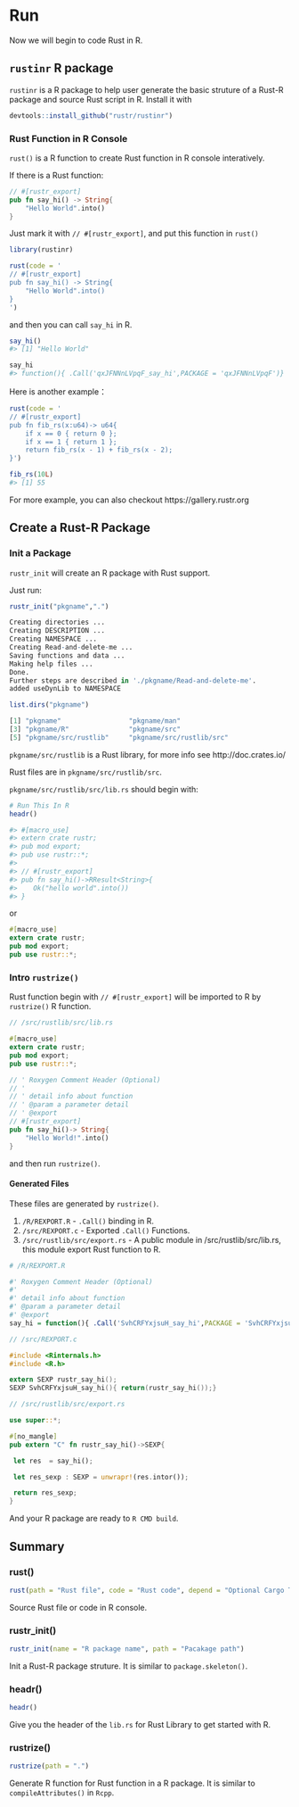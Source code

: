 # Run

Now we will begin to code Rust in R.

## `rustinr` R package

`rustinr` is a R package to help user generate the basic struture of a Rust-R package and source Rust script in R. Install it with 

```r
devtools::install_github("rustr/rustinr")
```

### Rust Function in R Console

`rust()` is a R function to create Rust function in R console interatively.

If there is a Rust function:

```rust
// #[rustr_export]
pub fn say_hi() -> String{
	"Hello World".into()
}
```

Just mark it with `// #[rustr_export]`, and put this function in `rust()`

```r
library(rustinr)

rust(code = '
// #[rustr_export]
pub fn say_hi() -> String{
	"Hello World".into()
}
')
```

and then you can call `say_hi` in R.

```r
say_hi()
#> [1] "Hello World"

say_hi
#> function(){ .Call('qxJFNNnLVpqF_say_hi',PACKAGE = 'qxJFNNnLVpqF')}
``` 

Here is another example：

```r
rust(code = '
// #[rustr_export]
pub fn fib_rs(x:u64)-> u64{
    if x == 0 { return 0 };
    if x == 1 { return 1 };
    return fib_rs(x - 1) + fib_rs(x - 2);
}')

fib_rs(10L)
#> [1] 55
```

For more example, you can also checkout https://gallery.rustr.org


## Create a Rust-R Package

### Init a Package

`rustr_init` will create an R package with Rust support.

Just run:

```r
rustr_init("pkgname",".")

Creating directories ...
Creating DESCRIPTION ...
Creating NAMESPACE ...
Creating Read-and-delete-me ...
Saving functions and data ...
Making help files ...
Done.
Further steps are described in './pkgname/Read-and-delete-me'.
added useDynLib to NAMESPACE

list.dirs("pkgname")

[1] "pkgname"                 "pkgname/man"            
[3] "pkgname/R"               "pkgname/src"            
[5] "pkgname/src/rustlib"     "pkgname/src/rustlib/src"
```

`pkgname/src/rustlib` is a Rust library, for more info see http://doc.crates.io/

Rust files are in `pkgname/src/rustlib/src`.  

`pkgname/src/rustlib/src/lib.rs` should begin with:

```r
# Run This In R
headr()

#> #[macro_use]
#> extern crate rustr;
#> pub mod export;
#> pub use rustr::*;
#> 
#> // #[rustr_export]
#> pub fn say_hi()->RResult<String>{
#>    Ok("hello world".into())
#> }
```

or

```rust
#[macro_use]
extern crate rustr;
pub mod export;
pub use rustr::*;
```


### Intro `rustrize()`

Rust function begin with `// #[rustr_export]` will be imported to R by `rustrize()` R function.

```rust
// /src/rustlib/src/lib.rs

#[macro_use]
extern crate rustr;
pub mod export;
pub use rustr::*;

// ' Roxygen Comment Header (Optional)
// ' 
// ' detail info about function
// ' @param a parameter detail
// ' @export
// #[rustr_export]
pub fn say_hi()-> String{
	"Hello World!".into()
}
```

and then run `rustrize()`.

#### Generated Files

These files are generated by `rustrize()`.

1. `/R/REXPORT.R` - `.Call()` binding in R.
1. `/src/REXPORT.c` - Exported `.Call()` Functions.
1. `/src/rustlib/src/export.rs` - A public module in /src/rustlib/src/lib.rs, this module export Rust function to R.

```r
# /R/REXPORT.R

#' Roxygen Comment Header (Optional)
#' 
#' detail info about function
#' @param a parameter detail
#' @export
say_hi = function(){ .Call('SvhCRFYxjsuH_say_hi',PACKAGE = 'SvhCRFYxjsuH')}
```

```c
// /src/REXPORT.c

#include <Rinternals.h>
#include <R.h>

extern SEXP rustr_say_hi();
SEXP SvhCRFYxjsuH_say_hi(){ return(rustr_say_hi());}

```

```rust
// /src/rustlib/src/export.rs

use super::*;

#[no_mangle]
pub extern "C" fn rustr_say_hi()->SEXP{

 let res  = say_hi();

 let res_sexp : SEXP = unwrapr!(res.intor());

 return res_sexp;
}

```

And your R package are ready to `R CMD build`.

## Summary

### rust()

```r
rust(path = "Rust file", code = "Rust code", depend = "Optional Cargo TOML dependency")
``` 

Source Rust file or code in R console.

### rustr_init()

```r
rustr_init(name = "R package name", path = "Pacakage path")
```

Init a Rust-R package struture. It is similar to `package.skeleton()`.

### headr()

```r
headr()
```

Give you the header of the `lib.rs` for Rust Library to get started with R.

### rustrize()

```r
rustrize(path = ".")
```

Generate R function for Rust function in a R package. It is similar to `compileAttributes()` in `Rcpp`.

